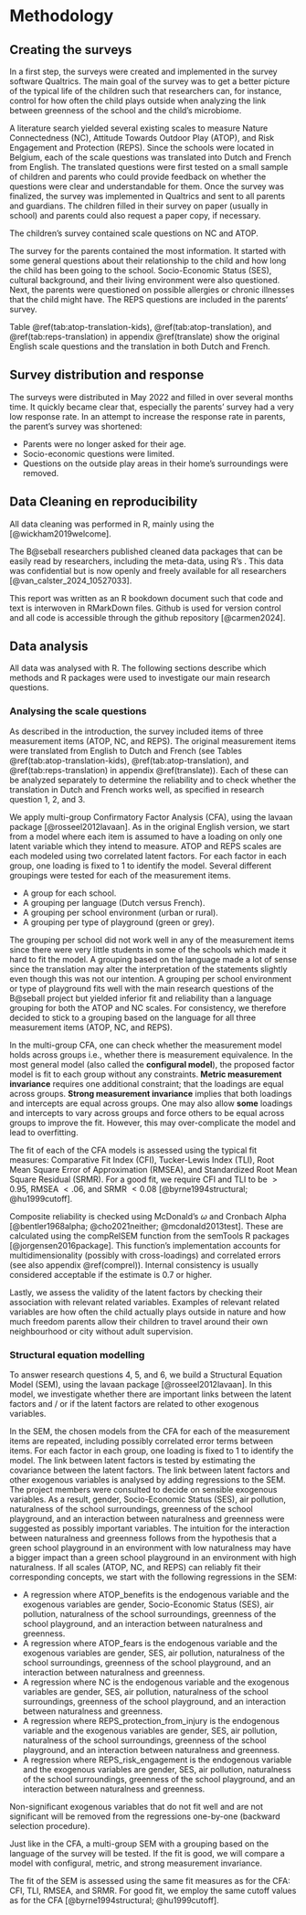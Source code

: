 # Methodology

## Creating the surveys

In a first step, the surveys were created and implemented in the survey software Qualtrics. The main goal of the survey was to get a better picture of the typical life of the children such that researchers can, for instance, control for how often the child plays outside when analyzing the link between greenness of the school and the child's microbiome. 

A literature search yielded several existing scales to measure Nature Connectedness (NC), Attitude Towards Outdoor Play (ATOP), and Risk Engagement and Protection (REPS).
Since the schools were located in Belgium, each of the scale questions was translated into Dutch and French from English.
The translated questions were first tested on a small sample of children and parents who could provide feedback on whether the questions were clear and understandable for them.
Once the survey was finalized, the survey was implemented in Qualtrics and sent to all parents and guardians.
The children filled in their survey on paper (usually in school) and parents could also request a paper copy, if necessary. 

The children's survey contained scale questions on NC and ATOP. 

The survey for the parents contained the most information.
It started with some general questions about their relationship to the child and how long the child has been going to the school.
Socio-Economic Status (SES), cultural background, and their living environment were also questioned.
Next, the parents were questioned on possible allergies or chronic illnesses that the child might have.
The REPS questions are included in the parents' survey.

Table \@ref(tab:atop-translation-kids), \@ref(tab:atop-translation), and \@ref(tab:reps-translation) in appendix \@ref(translate) show the original English scale questions and the translation in both Dutch and French. 

## Survey distribution and response

The surveys were distributed in May 2022 and filled in over several months time.
It quickly became clear that, especially the parents' survey had a very low response rate.
In an attempt to increase the response rate in parents, the parent's survey was shortened:

- Parents were no longer asked for their age.
- Socio-economic questions were limited.
- Questions on the outside play areas in their home's surroundings were removed.

## Data Cleaning en reproducibility

All data cleaning was performed in R, mainly using the [\text{\underline{tidyverse package}}](https://www.tidyverse.org/packages/) [@wickham2019welcome]. 

The B@seball researchers published cleaned data packages that can be easily read by researchers, including the meta-data, using R's [\text{\underline{frictionless package}}](https://cran.r-project.org/web/packages/frictionless/vignettes/frictionless.html). This data was confidential but is now openly and freely available for all researchers [@van_calster_2024_10527033].

This report was written as an R bookdown document such that code and text is interwoven in RMarkDown files. Github is used for version control and all code is accessible through the github repository [@carmen2024].

## Data analysis

All data was analysed with R. The following sections describe which methods and R packages were used to investigate our main research questions.

### Analysing the scale questions

As described in the introduction, the survey included items of three measurement items (ATOP, NC, and REPS). The original measurement items were translated from English to Dutch and French (see Tables \@ref(tab:atop-translation-kids), \@ref(tab:atop-translation), and \@ref(tab:reps-translation) in appendix \@ref(translate)).
Each of these can be analyzed separately to determine the reliability and to check whether the translation in Dutch and French works well, as specified in research question 1, 2, and 3. 

We apply multi-group Confirmatory Factor Analysis (CFA), using the lavaan package [@rosseel2012lavaan]. As in the original English version, we start from a model where each item is assumed to have a loading on only one latent variable which they intend to measure. ATOP and REPS scales are each modeled using two correlated latent factors. For each factor in each group, one loading is fixed to 1 to identify the model.
Several different groupings were tested for each of the measurement items.

- A group for each school.
- A grouping per language (Dutch versus French). 
- A grouping per school environment (urban or rural).
- A grouping per type of playground (green or grey).

The grouping per school did not work well in any of the measurement items since there were very little students in some of the schools which made it hard to fit the model.
A grouping based on the language made a lot of sense since the translation may alter the interpretation of the statements slightly even though this was not our intention.
A grouping per school environment or type of playground fits well with the main research questions of the B@seball project but yielded inferior fit and reliability than a language grouping for both the ATOP and NC scales.
For consistency, we therefore decided to stick to a grouping based on the language for all three measurement items (ATOP, NC, and REPS).

In the multi-group CFA, one can check whether the measurement model holds across groups i.e., whether there is measurement equivalence. In the most general model (also called the **configural model**), the proposed factor model is fit to each group without any constraints. **Metric measurement invariance** requires one additional constraint; that the loadings are equal across groups. **Strong measurement invariance** implies that both loadings and intercepts are equal across groups. One may also allow **some** loadings and intercepts to vary across groups and force others to be equal across groups to improve the fit. However, this may over-complicate the model and lead to overfitting.

The fit of each of the CFA models is assessed using the typical fit measures: Comparative Fit Index (CFI), Tucker-Lewis Index (TLI), Root Mean Square Error of Approximation (RMSEA), and Standardized Root Mean Square Residual (SRMR).
For a good fit, we require CFI and TLI to be $>0.95$,  RMSEA $<.06$, and SRMR $<0.08$ [@byrne1994structural; @hu1999cutoff]. 

Composite reliability is checked using McDonald's $\omega$ and Cronbach Alpha [@bentler1968alpha; @cho2021neither; @mcdonald2013test]. These are calculated using the compRelSEM function from the semTools R packages [@jorgensen2016package]. This function's implementation accounts for multidimensionality (possibly with cross-loadings) and correlated errors (see also appendix \@ref(comprel)). Internal consistency is usually considered acceptable if the estimate is 0.7 or higher.

Lastly, we assess the validity of the latent factors by checking their association with relevant related variables.
Examples of relevant related variables are how often the child actually plays outside in nature and how much freedom parents allow their children to travel around their own neighbourhood or city without adult supervision.


### Structural equation modelling

To answer research questions 4, 5, and 6, we build a Structural Equation Model (SEM), using the lavaan package [@rosseel2012lavaan]. In this model, we investigate whether there are important links between the latent factors and / or if the latent factors are related to other exogenous variables.

In the SEM, the chosen models from the CFA for each of the measurement items are repeated, including possibly correlated error terms between items. For each factor in each group, one loading is fixed to 1 to identify the model.
The link between latent factors is tested by estimating the covariance between the latent factors.
The link between latent factors and other exogenous variables is analysed by adding regressions to the SEM.
The project members were consulted to decide on sensible exogenous variables.
As a result, gender, Socio-Economic Status (SES), air pollution, naturalness of the school surroundings, greenness of the school playground, and an interaction between naturalness and greenness were suggested as possibly important variables.
The intuition for the interaction between naturalness and greenness follows from the hypothesis that a green school playground in an environment with low naturalness may have a bigger impact than a green school playground in an environment with high naturalness. If all scales (ATOP, NC, and REPS) can reliably fit their corresponding concepts, we start with the following regressions in the SEM:

- A regression where ATOP_benefits is the endogenous variable and the exogenous variables are gender, Socio-Economic Status (SES), air pollution, naturalness of the school surroundings, greenness of the school playground, and an interaction between naturalness and greenness.
- A regression where ATOP_fears is the endogenous variable and the exogenous variables are gender, SES, air pollution, naturalness of the school surroundings, greenness of the school playground, and an interaction between naturalness and greenness.
- A regression where NC is the endogenous variable and the exogenous variables are gender, SES, air pollution, naturalness of the school surroundings, greenness of the school playground, and an interaction between naturalness and greenness.
- A regression where REPS_protection_from_injury is the endogenous variable and the exogenous variables are gender, SES, air pollution, naturalness of the school surroundings, greenness of the school playground, and an interaction between naturalness and greenness.
- A regression where REPS_risk_engagement is the endogenous variable and the exogenous variables are gender, SES, air pollution, naturalness of the school surroundings, greenness of the school playground, and an interaction between naturalness and greenness.

Non-significant exogenous variables that do not fit well and are not significant will be removed from the regressions one-by-one (backward selection procedure).

Just like in the CFA, a multi-group SEM with a grouping based on the language of the survey will be tested. If the fit is good, we will compare a model with configural, metric, and strong measurement invariance.

The fit of the SEM is assessed using the same fit measures as for the CFA: CFI, TLI, RMSEA, and SRMR.
For good fit, we employ the same cutoff values as for the CFA [@byrne1994structural; @hu1999cutoff].

\newpage


